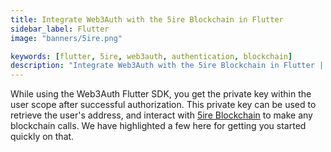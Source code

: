 ```yaml
---
title: Integrate Web3Auth with the 5ire Blockchain in Flutter
sidebar_label: Flutter
image: "banners/5ire.png"

keywords: [flutter, 5ire, web3auth, authentication, blockchain]
description: "Integrate Web3Auth with the 5ire Blockchain in Flutter | Documentation - Web3Auth"
---
```



<SEO
  title="Integrate Web3Auth with the 5ire Blockchain in Flutter"
  description="Integrate Web3Auth with the 5ire Blockchain in Flutter | Documentation - Web3Auth"
  image="https://web3auth.io/docs/banners/5ire.png"
  slug="/connect-blockchain/evm/5ire/flutter"
/>

While using the Web3Auth Flutter SDK, you get the private key within the user scope after successful
authorization. This private key can be used to retrieve the user's address, and interact with
[5ire Blockchain](https://5ire.org) to make any blockchain calls. We have highlighted a few here for
getting you started quickly on that.

<EVMInteraction />
